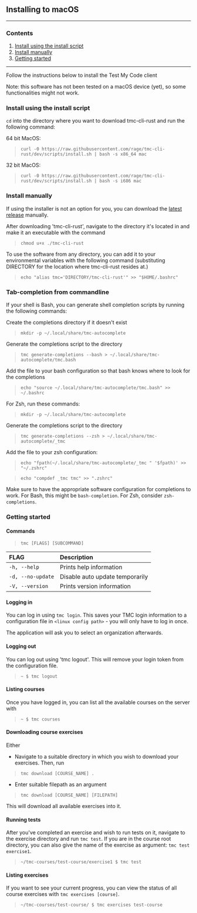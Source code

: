 
<ContentBox>

## Installing to macOS
---
### Contents
1. [Install using the install script](#using-script)
2. [Install manually](#manual-installation)
3. [Getting started](#getting-started)
---

</ContentBox>

<ContentBox>

Follow the instructions below to install the Test My Code client

Note: this software has not been tested on a macOS device (yet), so some functionalities might not work.

<SectionBox>

### Install using the install script<a name="using-script"></a>

`cd` into the directory where you want to download tmc-cli-rust and run the following command:

64 bit MacOS:

> `curl -0 https://raw.githubusercontent.com/rage/tmc-cli-rust/dev/scripts/install.sh | bash -s x86_64 mac`
        
32 bit MacOS:
    
> `curl -0 https://raw.githubusercontent.com/rage/tmc-cli-rust/dev/scripts/install.sh | bash -s i686 mac`

</SectionBox>

<SectionBox>

### Install manually<a name="manual-installation"></a>

If using the installer is not an option for you, you can download the [latest release](https://github.com/rage/tmc-cli-rust/releases/latest) manually.

After downloading 'tmc-cli-rust', navigate to the directory it's located in and make it an executable with the command

> `chmod u+x ./tmc-cli-rust`

To use the software from any directory, you can add it to your environmental variables with the following command (substituting DIRECTORY for the location where tmc-cli-rust resides at.)

> `echo "alias tmc='DIRECTORY/tmc-cli-rust'" >> "$HOME/.bashrc"`

</SectionBox>

<SectionBox>

### Tab-completion from commandline<a name="tab-completion"></a>

If your shell is Bash, you can generate shell completion scripts by running the following commands:

Create the completions directory if it doesn't exist

> `mkdir -p ~/.local/share/tmc-autocomplete`

Generate the completions script to the directory

> `tmc generate-completions --bash > ~/.local/share/tmc-autocomplete/tmc.bash`

Add the file to your bash configuration so that bash knows where to look for the completions

> `echo "source ~/.local/share/tmc-autocomplete/tmc.bash" >> ~/.bashrc`

For Zsh, run these commands:

> `mkdir -p ~/.local/share/tmc-autocomplete`

Generate the completions script to the directory

> `tmc generate-completions --zsh > ~/.local/share/tmc-autocomplete/_tmc`

Add the file to your zsh configuration:

> `echo "fpath(~/.local/share/tmc-autocomplete/_tmc " '$fpath)' >> "~/.zshrc"`

> `echo "compdef _tmc tmc" >> ".zshrc"`

Make sure to have the appropriate software configuration for completions to work. For Bash, this might be `bash-completion`. For Zsh, consider `zsh-completions`.

</SectionBox>

</ContentBox>

<ContentBox>

<SectionBox>

### Getting started <a name="getting-started"></a>

#### Commands

> `tmc [FLAGS] [SUBCOMMAND]`

FLAG | Description
:--- | :---
`-h, --help` | Prints help information
`-d, --no-update` | Disable auto update temporarily
`-V, --version` | Prints version information

#### Logging in

You can log in using `tmc login`. This saves your TMC login information to a configuration file in `<linux config path>` - you will only have to log in once.


The application will ask you to select an organization afterwards.

#### Logging out

You can log out using 'tmc logout'. This will remove your login token from the configuration file.

> `~ $ tmc logout`

#### Listing courses

Once you have logged in, you can list all the available courses on the server with

> `~ $ tmc courses`

#### Downloading course exercises

Either
- Navigate to a suitable directory in which you wish to download your exercises. Then, run 

> `tmc download [COURSE_NAME] .` 

- Enter suitable filepath as an argument 

> `tmc download [COURSE_NAME] [FILEPATH]`

This will download all available exercises into it.

#### Running tests

After you've completed an exercise and wish to run tests on it, navigate to the exercise directory and run `tmc test`. If you are in the course root directory, you can also give the name of the exercise as argument: `tmc test exercise1`.

> `~/tmc-courses/test-course/exercise1 $ tmc test`

#### Listing exercises

If you want to see your current progress, you can view the status of all course exercises with `tmc exercises [course]`.

> `~/tmc-courses/test-course/ $ tmc exercises test-course`


</SectionBox>

</ContentBox>

